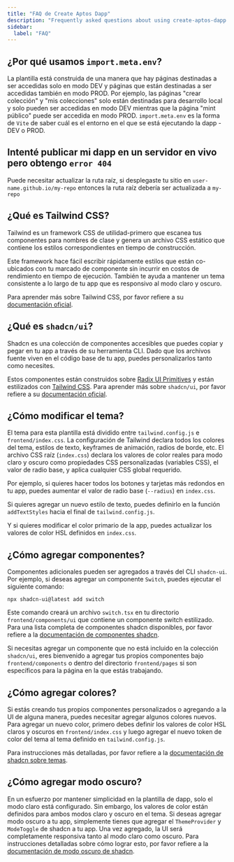 ```yaml
---
title: "FAQ de Create Aptos Dapp"
description: "Frequently asked questions about using create-aptos-dapp tool and its templates"
sidebar:
  label: "FAQ"
---
```


## ¿Por qué usamos `import.meta.env`?

La plantilla está construida de una manera que hay páginas destinadas a ser accedidas solo en modo DEV y páginas que están destinadas a ser accedidas también en modo PROD. Por ejemplo, las páginas "crear colección" y "mis colecciones" solo están destinadas para desarrollo local y solo pueden ser accedidas en modo DEV mientras que la página "mint público" puede ser accedida en modo PROD. `import.meta.env` es la forma de `Vite` de saber cuál es el entorno en el que se está ejecutando la dapp - DEV o PROD.

## Intenté publicar mi dapp en un servidor en vivo pero obtengo `error 404`

Puede necesitar actualizar la ruta raíz, si desplegaste tu sitio en `user-name.github.io/my-repo` entonces la ruta raíz debería ser actualizada a `my-repo`

## ¿Qué es Tailwind CSS?

Tailwind es un framework CSS de utilidad-primero que escanea tus componentes para nombres de clase y genera un archivo CSS estático que contiene los estilos correspondientes en tiempo de construcción.

Este framework hace fácil escribir rápidamente estilos que están co-ubicados con tu marcado de componente sin incurrir en costos de rendimiento en tiempo de ejecución. También te ayuda a mantener un tema consistente a lo largo de tu app que es responsivo al modo claro y oscuro.

Para aprender más sobre Tailwind CSS, por favor refiere a su [documentación oficial](https://tailwindcss.com/docs/utility-first).

## ¿Qué es `shadcn/ui`?

Shadcn es una colección de componentes accesibles que puedes copiar y pegar en tu app a través de su herramienta CLI. Dado que los archivos fuente viven en el código base de tu app, puedes personalizarlos tanto como necesites.

Estos componentes están construidos sobre [Radix UI Primitives](https://www.radix-ui.com/primitives) y están estilizados con [Tailwind CSS](https://tailwindcss.com/). Para aprender más sobre `shadcn/ui`, por favor refiere a su [documentación oficial](https://ui.shadcn.com/docs).

## ¿Cómo modificar el tema?

El tema para esta plantilla está dividido entre `tailwind.config.js` e `frontend/index.css`. La configuración de Tailwind declara todos los colores del tema, estilos de texto, keyframes de animación, radios de borde, etc. El archivo CSS raíz (`index.css`) declara los valores de color reales para modo claro y oscuro como propiedades CSS personalizadas (variables CSS), el valor de radio base, y aplica cualquier CSS global requerido.

Por ejemplo, si quieres hacer todos los botones y tarjetas más redondos en tu app, puedes aumentar el valor de radio base (`--radius`) en `index.css`.

Si quieres agregar un nuevo estilo de texto, puedes definirlo en la función `addTextStyles` hacia el final de `tailwind.config.js`.

Y si quieres modificar el color primario de la app, puedes actualizar los valores de color HSL definidos en `index.css`.

## ¿Cómo agregar componentes?

Componentes adicionales pueden ser agregados a través del CLI `shadcn-ui`. Por ejemplo, si deseas agregar un componente `Switch`, puedes ejecutar el siguiente comando:

```shellscript filename="Terminal"
npx shadcn-ui@latest add switch
```

Este comando creará un archivo `switch.tsx` en tu directorio `frontend/components/ui` que contiene un componente switch estilizado. Para una lista completa de componentes shadcn disponibles, por favor refiere a la [documentación de componentes shadcn](https://ui.shadcn.com/docs/components).

Si necesitas agregar un componente que no está incluido en la colección `shadcn/ui`, eres bienvenido a agregar tus propios componentes bajo `frontend/components` o dentro del directorio `frontend/pages` si son específicos para la página en la que estás trabajando.

## ¿Cómo agregar colores?

Si estás creando tus propios componentes personalizados o agregando a la UI de alguna manera, puedes necesitar agregar algunos colores nuevos. Para agregar un nuevo color, primero debes definir los valores de color HSL claros y oscuros en `frontend/index.css` y luego agregar el nuevo token de color del tema al tema definido en `tailwind.config.js`.

Para instrucciones más detalladas, por favor refiere a la [documentación de shadcn sobre temas](https://ui.shadcn.com/docs/theming).

## ¿Cómo agregar modo oscuro?

En un esfuerzo por mantener simplicidad en la plantilla de dapp, solo el modo claro está configurado. Sin embargo, los valores de color están definidos para ambos modos claro y oscuro en el tema. Si deseas agregar modo oscuro a tu app, simplemente tienes que agregar el `ThemeProvider` y `ModeToggle` de shadcn a tu app. Una vez agregado, la UI será completamente responsiva tanto al modo claro como oscuro. Para instrucciones detalladas sobre cómo lograr esto, por favor refiere a la [documentación de modo oscuro de shadcn](https://ui.shadcn.com/docs/dark-mode/vite).

